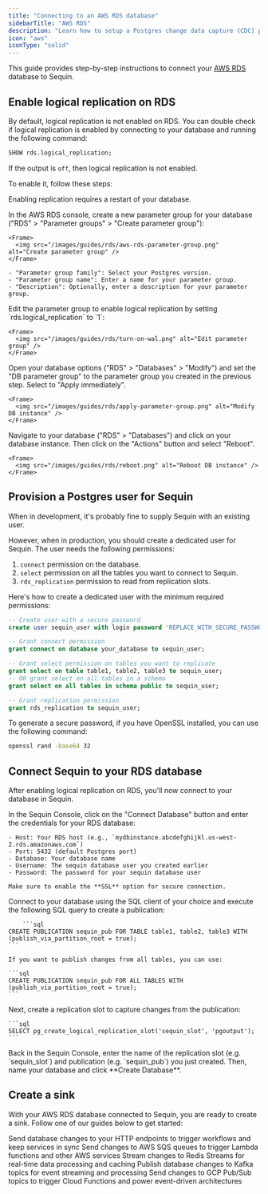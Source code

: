 ```yaml
---
title: "Connecting to an AWS RDS database"
sidebarTitle: "AWS RDS"
description: "Learn how to setup a Postgres change data capture (CDC) pipeline from AWS RDS Postgres."
icon: "aws"
iconType: "solid"
---
```



This guide provides step-by-step instructions to connect your [AWS RDS](https://aws.amazon.com/rds/) database to Sequin.

## Enable logical replication on RDS

By default, logical replication is not enabled on RDS. You can double check if logical replication is enabled by connecting to your database and running the following command:

```sql
SHOW rds.logical_replication;
```

If the output is `off`, then logical replication is not enabled.

To enable it, follow these steps:

<Warning>Enabling replication requires a restart of your database.</Warning>

<Steps titleSize="h3">
  <Step title="Create an RDS parameter group">
    In the AWS RDS console, create a new parameter group for your database ("RDS" > "Parameter groups" > "Create parameter group"):

    <Frame>
      <img src="/images/guides/rds/aws-rds-parameter-group.png" alt="Create parameter group" />
    </Frame>

    - "Parameter group family": Select your Postgres version.
    - "Parameter group name": Enter a name for your parameter group.
    - "Description": Optionally, enter a description for your parameter group.
  </Step>
  <Step title="Enable logical replication">
    Edit the parameter group to enable logical replication by setting `rds.logical_replication` to `1`:

    <Frame>
      <img src="/images/guides/rds/turn-on-wal.png" alt="Edit parameter group" />
    </Frame>

  </Step>
  <Step title="Apply the parameter group to your database">
    Open your database options ("RDS" > "Databases" > "Modify") and set the "DB parameter group" to the parameter group you created in the previous step. Select to "Apply immediately".

    <Frame>
      <img src="/images/guides/rds/apply-parameter-group.png" alt="Modify DB instance" />
    </Frame>
  </Step>
  <Step title="Restart your database">
    Navigate to your database ("RDS" > "Databases") and click on your database instance. Then click on the "Actions" button and select "Reboot".

    <Frame>
      <img src="/images/guides/rds/reboot.png" alt="Reboot DB instance" />
    </Frame>
  </Step>
</Steps>

## Provision a Postgres user for Sequin

When in development, it's probably fine to supply Sequin with an existing user.

However, when in production, you should create a dedicated user for Sequin. The user needs the following permissions:

1. `connect` permission on the database.
2. `select` permission on all the tables you want to connect to Sequin.
3. `rds_replication` permission to read from replication slots.

Here's how to create a dedicated user with the minimum required permissions:

```sql
-- Create user with a secure password
create user sequin_user with login password 'REPLACE_WITH_SECURE_PASSWORD';

-- Grant connect permission
grant connect on database your_database to sequin_user;

-- Grant select permission on tables you want to replicate
grant select on table table1, table2, table3 to sequin_user;
-- OR grant select on all tables in a schema
grant select on all tables in schema public to sequin_user;

-- Grant replication permission
grant rds_replication to sequin_user;
```

To generate a secure password, if you have OpenSSL installed, you can use the following command:

```bash
openssl rand -base64 32
```

## Connect Sequin to your RDS database

After enabling logical replication on RDS, you'll now connect to your database in Sequin.

<Steps titleSize="h3">
  <Step title="Enter connection details in Sequin">
    In the Sequin Console, click on the "Connect Database" button and enter the credentials for your RDS database:

    - Host: Your RDS host (e.g., `mydbinstance.abcdefghijkl.us-west-2.rds.amazonaws.com`)
    - Port: 5432 (default Postgres port)
    - Database: Your database name
    - Username: The sequin database user you created earlier
    - Password: The password for your sequin database user

    Make sure to enable the **SSL** option for secure connection.

  </Step>
  <Step title="Create a publication">
    Connect to your database using the SQL client of your choice and execute the following SQL query to create a publication:

        ```sql
    CREATE PUBLICATION sequin_pub FOR TABLE table1, table2, table3 WITH (publish_via_partition_root = true);
    ```

    If you want to publish changes from all tables, you can use:

    ```sql
    CREATE PUBLICATION sequin_pub FOR ALL TABLES WITH (publish_via_partition_root = true);
    ```
  </Step>
  <Step title="Create a replication slot">
    Next, create a replication slot to capture changes from the publication:

    ```sql
    SELECT pg_create_logical_replication_slot('sequin_slot', 'pgoutput');
    ```
  </Step>

  <Step title="Enter the replication slot details in Sequin">
    Back in the Sequin Console, enter the name of the replication slot (e.g. `sequin_slot`) and publication (e.g. `sequin_pub`) you just created. Then, name your database and click **Create Database**.
  </Step>
</Steps>

## Create a sink

With your AWS RDS database connected to Sequin, you are ready to create a sink. Follow one of our guides below to get started:

<CardGroup cols={2}>
  <Card
    title="Stream to Webhooks"
    icon="webhook"
    href="/how-to/stream-postgres-to-a-webhook-endpoint"
  >
    Send database changes to your HTTP endpoints to trigger workflows and keep services in sync
  </Card>
  <Card
    title="Stream to SQS"
    icon="aws"
    href="/how-to/stream-postgres-to-sqs"
  >
    Send changes to AWS SQS queues to trigger Lambda functions and other AWS services
  </Card>
  <Card
    title="Stream to Redis"
    icon="layer-group"
    href="/how-to/stream-postgres-to-redis-stream"
  >
    Stream changes to Redis Streams for real-time data processing and caching
  </Card>
  <Card
    title="Stream to Kafka"
    icon="code-branch"
    href="/how-to/stream-postgres-to-kafka"
  >
    Publish database changes to Kafka topics for event streaming and processing
  </Card>
  <Card
    title="Stream to GCP Pub/Sub"
    icon="aws"
    href="/how-to/stream-postgres-to-gcp-pubsub"
  >
    Send changes to GCP Pub/Sub topics to trigger Cloud Functions and power event-driven architectures
  </Card>
</CardGroup>